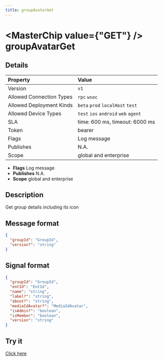 ```yaml
---
title: groupAvatarGet
---
```



# <MasterChip value={"GET"} /> groupAvatarGet

## Details

| Property | Value | 
| :--- | :--- | 
| Version | `v1` |
| Allowed Connection Types | `rpc` `wsoc`  |
| Allowed Deployment Kinds | `beta` `prod` `localHost` `test`  |
| Allowed Device Types | `test` `ios` `android` `web` `agent`  |
| SLA | time: 600 ms, timeout: 6000 ms |
| Token | bearer |
| Flags | Log message |
| Publishes | N.A. |
| Scope | global and enterprise |


- **Flags** Log message
- **Publishes** N.A.
- **Scope** global and enterprise


## Description

Get group details including its icon

## Message format

```json
{
  "groupId": "GroupId",
  "version?": "string"
}
```

## Signal format

```json
{
  "groupId": "GroupId",
  "entId": "EntId",
  "name": "string",
  "label?": "string",
  "about?": "string",
  "mediaIdAvatar?": "MediaIdAvatar",
  "isAdmin?": "boolean",
  "isMember": "boolean",
  "version": "string"
}
```

## Try it

[Click here](https://web.neome.ai/api?path=home_drawer_groupAvatarGet)

